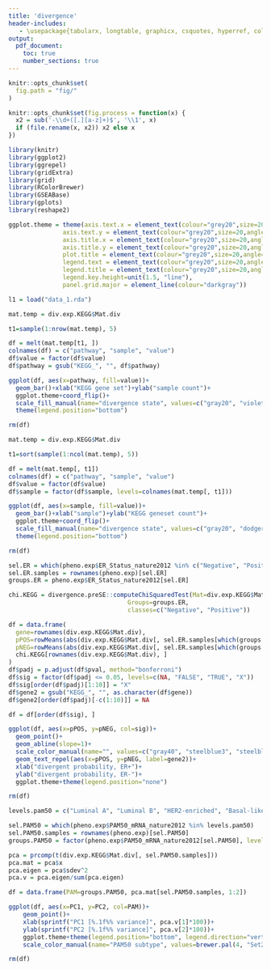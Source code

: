 ```yaml
---
title: 'divergence'
header-includes:
   - \usepackage{tabularx, longtable, graphicx, csquotes, hyperref, color}
output:
  pdf_document:
    toc: true
    number_sections: true
---
```


```r
knitr::opts_chunk$set(
  fig.path = "fig/"
)
```

```r
knitr::opts_chunk$set(fig.process = function(x) {
  x2 = sub('-\\d+([.][a-z]+)$', '\\1', x)
  if (file.rename(x, x2)) x2 else x
})
```


```r

library(knitr)
library(ggplot2)
library(ggrepel)
library(gridExtra)
library(grid)
library(RColorBrewer)
library(GSEABase)
library(gplots)
library(reshape2)

ggplot.theme = theme(axis.text.x = element_text(colour="grey20",size=20,angle=0,hjust=.5,vjust=.5,face="plain"),
               axis.text.y = element_text(colour="grey20",size=20,angle=0,hjust=1,vjust=0,face="plain"),  
               axis.title.x = element_text(colour="grey20",size=20,angle=0,hjust=.5,vjust=0,face="plain"),
               axis.title.y = element_text(colour="grey20",size=20,angle=90,hjust=.5,vjust=.5,face="plain"),
               plot.title = element_text(colour="grey20",size=20,angle=0,hjust=.5,vjust=0,face="plain"),
               legend.text = element_text(colour="grey20",size=20,angle=0,hjust=.5,vjust=0,face="plain"),
               legend.title = element_text(colour="grey20",size=20,angle=0,hjust=.5,vjust=0,face="plain"),
               legend.key.height=unit(1.5, "line"),
               panel.grid.major = element_line(colour="darkgray"))

```


\section{Multivariate divergence workflow}

```r

l1 = load("data_1.rda")

```

\subsection{Divergence values}

```r

mat.temp = div.exp.KEGG$Mat.div

t1=sample(1:nrow(mat.temp), 5)

df = melt(mat.temp[t1, ])
colnames(df) = c("pathway", "sample", "value")
df$value = factor(df$value)
df$pathway = gsub("KEGG_", "", df$pathway)

ggplot(df, aes(x=pathway, fill=value))+
  geom_bar()+xlab("KEGG gene set")+ylab("sample count")+
  ggplot.theme+coord_flip()+
  scale_fill_manual(name="divergence state", values=c("gray20", "violetred4"))+
  theme(legend.position="bottom")

rm(df)

```


```r

mat.temp = div.exp.KEGG$Mat.div

t1=sort(sample(1:ncol(mat.temp), 5))

df = melt(mat.temp[, t1])
colnames(df) = c("pathway", "sample", "value")
df$value = factor(df$value)
df$sample = factor(df$sample, levels=colnames(mat.temp[, t1]))

ggplot(df, aes(x=sample, fill=value))+
  geom_bar()+xlab("sample")+ylab("KEGG geneset count")+
  ggplot.theme+coord_flip()+
  scale_fill_manual(name="divergence state", values=c("gray20", "dodgerblue4"))+
  theme(legend.position="bottom")

rm(df)

```

\subsection{Diffentially divergent pathways}

```r

sel.ER = which(pheno.exp$ER_Status_nature2012 %in% c("Negative", "Positive"))
sel.ER.samples = rownames(pheno.exp)[sel.ER]
groups.ER = pheno.exp$ER_Status_nature2012[sel.ER]

chi.KEGG = divergence.preSE::computeChiSquaredTest(Mat=div.exp.KEGG$Mat.div[, sel.ER.samples], 
                                 Groups=groups.ER, 
                                 classes=c("Negative", "Positive"))

df = data.frame(
  gene=rownames(div.exp.KEGG$Mat.div),
  pPOS=rowMeans(abs(div.exp.KEGG$Mat.div[, sel.ER.samples[which(groups.ER == "Positive")]] )),
  pNEG=rowMeans(abs(div.exp.KEGG$Mat.div[, sel.ER.samples[which(groups.ER == "Negative")]] )),
  chi.KEGG[rownames(div.exp.KEGG$Mat.div), ]
)
df$padj = p.adjust(df$pval, method="bonferroni")
df$sig = factor(df$padj <= 0.05, levels=c(NA, "FALSE", "TRUE", "X"))
df$sig[order(df$padj)[1:10]] = "X"
df$gene2 = gsub("KEGG_", "", as.character(df$gene))
df$gene2[order(df$padj)[-c(1:10)]] = NA

df = df[order(df$sig), ]

ggplot(df, aes(x=pPOS, y=pNEG, col=sig))+
  geom_point()+
  geom_abline(slope=1)+
  scale_color_manual(name="", values=c("gray40", "steelblue3", "steelblue4"))+
  geom_text_repel(aes(x=pPOS, y=pNEG, label=gene2))+
  xlab("divergent probability, ER+")+
  ylab("divergent probability, ER-")+
  ggplot.theme+theme(legend.position="none")

rm(df)

```

\subsection{PCA analysis}

```r

levels.pam50 = c("Luminal A", "Luminal B", "HER2-enriched", "Basal-like")

sel.PAM50 = which(pheno.exp$PAM50_mRNA_nature2012 %in% levels.pam50)
sel.PAM50.samples = rownames(pheno.exp)[sel.PAM50]
groups.PAM50 = factor(pheno.exp$PAM50_mRNA_nature2012[sel.PAM50], levels=levels.pam50)

pca = prcomp(t(div.exp.KEGG$Mat.div[, sel.PAM50.samples]))
pca.mat = pca$x
pca.eigen = pca$sdev^2
pca.v = pca.eigen/sum(pca.eigen)

df = data.frame(PAM=groups.PAM50, pca.mat[sel.PAM50.samples, 1:2])

ggplot(df, aes(x=PC1, y=PC2, col=PAM))+
    geom_point()+
    xlab(sprintf("PC1 [%.1f%% variance]", pca.v[1]*100))+
    ylab(sprintf("PC2 [%.1f%% variance]", pca.v[2]*100))+   
    ggplot.theme+theme(legend.position="bottom", legend.direction="vertical")+
    scale_color_manual(name="PAM50 subtype", values=brewer.pal(4, "Set2"))

rm(df)

```

















